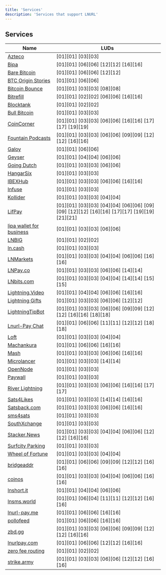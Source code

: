 ```yaml
---
title: 'Services'
description: 'Services that support LNURL'
---
```


Services
--------

| Name                                                                                                | LUDs                                                           |
| ----                                                                                                | ----                                                           |
| [Azteco](https://azte.co/)                                                                          | [01][01] [03][03]                                              |
| [Bipa](https://bipa.app)                                                                          | [01][01] [06][06] [12][12] [16][16]                                              |
| [Bare Bitcoin](https://barebitcoin.no)                                                              | [01][01] [06][06] [12][12]
| [BTC Origin Stories](https://btcoriginstories.com/)                                                 | [01][01] [06][06]                                              |
| [Bitcoin Bounce](https://thndr.games/)                                                              | [01][01] [03][03] [08][08]                                     |
| [Bitrefill](https://bitrefill.com/)                                                                 | [01][01] [02][02] [06][06] [16][16]                            |
| [Blocktank](https://synonym.to/blocktank/)                                                          | [01][01] [02][02]                                              |
| [Bull Bitcoin](https://www.bullbitcoin.com/)                                                        | [01][01] [03][03]                                              |
| [CoinCorner](https://www.coincorner.com)                                                            | [01][01] [03][03] [06][06] [16][16] [17][17] [19][19]          |
| [Fountain Podcasts](https://fountain.fm)                                                            | [01][01] [03][03] [06][06] [09][09] [12][12] [16][16]          |
| [Galoy](https://galoy.io/)                                                                          | [01][01] [06][06]                                              |
| [Geyser](https://geyser.fund/)                                                                      | [01][01] [04][04] [06][06]                                     |
| [Going Dutch](https://goingdutch.pm/)                                                               | [01][01] [03][03] [06][06]                                     |
| [HangarSix](https://www.hangarsixgaming.com/)                                                       | [01][01] [03][03]                                              |
| [IBEXHub](https://ibexmercado.gitbook.io/ibex-hub-api/reference/api-reference)                      | [01][01] [03][03] [06][06] [16][16]                            |
| [Infuse](https://zebedee.io/infuse/)                                                                | [01][01] [03][03]                                              |
| [Kollider](https://kollider.xyz/)                                                                   | [01][01] [03][03] [04][04]                                     |
| [LifPay](https://lifpay.me)                                                                         | [01][01] [03][03] [04][04] [06][06] [09][09] [12][12] [16][16] [17][17] [19][19] [21][21] |
| [lipa wallet for business](https://lipa.swiss/for-business.html)                                    | [01][01] [03][03] [06][06]				        |
| [LNBIG](https://lnbig.com/)                                                                         | [01][01] [02][02]                                              |
| [ln.cash](https://ln.cash)                                                                          | [01][01] [03][03]                                              |
| [LNMarkets](https://lnmarkets.com/)                                                                 | [01][01] [03][03] [04][04] [06][06] [16][16]                   |
| [LNPay.co](https://lnpay.co)                                                                        | [01][01] [03][03] [06][06] [14][14]                            |
| [LNbits.com](https://lnbits.com/)                                                                   | [01][01] [03][03] [04][04] [14][14] [15][15]                   |
| [Lightning.Video](https://lightning.video/)                                                         | [01][01] [04][04] [06][06] [16][16]                            |
| [Lightning Gifts](https://lightning.gifts/)                                                         | [01][01] [03][03] [06][06] [12][12]                            |
| [LightningTipBot](https://ln.tips/)                                                                 | [01][01] [03][03] [06][06] [09][09] [12][12] [16][16] [18][18] |
| [Lnurl-Pay Chat](https://chat.blixtwallet.com/)                                                     | [01][01] [06][06] [11][11] [12][12] [18][18]                   |
| [Loft](https://loft.trade/)                                                                         | [01][01] [03][03] [04][04]                                     |
| [Machankura](https://8333.mobi)                                                                     | [01][01] [06][06] [16][16]                                     |
| [Mash](https://mash.com)                                                                            | [01][01] [03][03] [06][06] [16][16]                            |
| [Microlancer](https://microlancer.io/)                                                              | [01][01] [03][03] [14][14]                                     |
| [OpenNode](https://developers.opennode.com/reference/initiate-lnurl-withdrawal)                     | [01][01] [03][03]                                              |
| [Paywall](https://paywall.link)                                                                     | [01][01] [03][03]                                              |
| [River Lightning](https://rls.dev)                                                                  | [01][01] [03][03] [06][06] [16][16] [17][17]                   |
| [Sats4Likes](https://sats4likes.com/)                                                               | [01][01] [03][03] [14][14] [16][16]                            |
| [Satsback.com](https://satsback.com)                                                                | [01][01] [03][03] [06][06] [16][16]                            |
| [sms4sats](https://sms4sats.com/)                                                                   | [01][01] [03][03]                                              |
| [SouthXchange](https://www.southxchange.com/)                                                       | [01][01] [03][03]                                              |
| [Stacker.News](https://stacker.news/)                                                               | [01][01] [03][03] [04][04] [06][06] [12][12] [16][16]          |
| [Surfcity Parking](https://surfcity.app/)                                                           | [01][01] [03][03]                                              |
| [Wheel of Fortune](https://fortune.lngames.net)                                                     | [01][01] [03][03] [04][04]                                     |
| [bridgeaddr](https://bridgeaddr.fiatjaf.com)                                                        | [01][01] [06][06] [09][09] [12][12] [16][16]                   |
| [coinos](https://coinos.io/)                                                                        | [01][01] [03][03] [04][04] [06][06] [16][16]                   |
| [lnshort.it](https://lnshort.it/)                                                                   | [01][01] [04][04] [06][06]                                     |
| [lnsms.world](https://lnsms.world/)                                                                 | [01][01] [06][04] [11][11] [12][12] [16][16]                   |
| [lnurl-pay.me](https://lnurl-pay.me)                                                                | [01][01] [06][06] [16][16]                                     |
| [pollofeed](https://pollofeed.com)                                                                  | [01][01] [06][06] [16][16]                                     |
| [zbd.gg](https://zbd.gg/)                                                                           | [01][01] [03][03] [06][06] [09][09] [12][12] [16][16]          |
| [lnurlpay.com](https://lnurlpay.com/)                                                               | [01][01] [06][06] [12][12] [16][16]                            |
| [zero fee routing](https://zerofeerouting.com/mobile-wallets/)                                      | [01][01] [02][02]                                              |
| [strike.army](https://strike.army/)                                                                 | [01][01] [03][03] [06][06] [12][12] [16][16]                   |

[rtb]: https://play.google.com/store/apps/details?id=com.pseudozach.rewardstobitcoin
